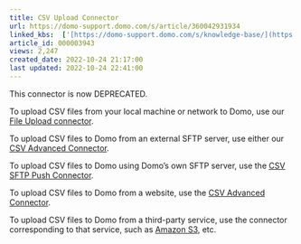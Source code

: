 ```yaml
---
title: CSV Upload Connector
url: https://domo-support.domo.com/s/article/360042931934
linked_kbs:  ['[https://domo-support.domo.com/s/knowledge-base/](https://domo-support.domo.com/s/knowledge-base/)', '[https://domo-support.domo.com/s/](https://domo-support.domo.com/s/)', '[https://domo-support.domo.com/s/topic/0TO5w000000ZammGAC](https://domo-support.domo.com/s/topic/0TO5w000000ZammGAC)', '[https://domo-support.domo.com/s/topic/0TO5w000000ZanLGAS](https://domo-support.domo.com/s/topic/0TO5w000000ZanLGAS)', '[https://domo-support.domo.com/s/topic/0TO5w000000ZaowGAC](https://domo-support.domo.com/s/topic/0TO5w000000ZaowGAC)', '[https://domo-support.domo.com/s/article/360043436573](https://domo-support.domo.com/s/article/360043436573)', '[https://domo-support.domo.com/s/article/360043436513](https://domo-support.domo.com/s/article/360043436513)', '[https://domo-support.domo.com/s/article/360042931914](https://domo-support.domo.com/s/article/360042931914)', '[https://domo-support.domo.com/s/article/360043436393](https://domo-support.domo.com/s/article/360043436393)', '[https://domo-support.domo.com/s/article/360042931934](https://domo-support.domo.com/s/article/360042931934)', '[https://domo-support.domo.com/s/topic/0TO5w000000ZaowGAC/file-connectors](https://domo-support.domo.com/s/topic/0TO5w000000ZaowGAC/file-connectors)', '[https://domo-support.domo.com/s/article/360043429933](https://domo-support.domo.com/s/article/360043429933)', '[https://domo-support.domo.com/s/article/360043429953](https://domo-support.domo.com/s/article/360043429953)', '[https://domo-support.domo.com/s/article/360042925494](https://domo-support.domo.com/s/article/360042925494)', '[https://domo-support.domo.com/s/article/4408174643607](https://domo-support.domo.com/s/article/4408174643607)', '[https://domo-support.domo.com/s/article/360043429913](https://domo-support.domo.com/s/article/360043429913)', '[https://domo-support.domo.com/s/login/](https://domo-support.domo.com/s/login/)']
article_id: 000003943
views: 2,247
created_date: 2022-10-24 21:17:00
last updated: 2022-10-24 22:41:00
---
```




This connector is now DEPRECATED.


To upload CSV files from your local machine or network to Domo, use our [File Upload connector](/s/article/360043436573 "File Upload Connector").


To upload CSV files to Domo from an external SFTP server, use either our [CSV Advanced Connector](/s/article/360043436513 "CSV-SFTP Connector").


To upload CSV files to Domo using Domo's own SFTP server, use the [CSV SFTP Push Connector](/s/article/360042931914 "CSV SFTP Push Connector").


To upload CSV files to Domo from a website, use the [CSV Advanced Connector](/s/article/360043436513 "CSV Advanced Connector").


To upload CSV files to Domo from a third-party service, use the connector corresponding to that service, such as [Amazon S3](/s/article/360043436393 "Box Connector"), etc.

